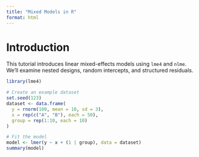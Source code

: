 ```yaml
---
title: "Mixed Models in R"
format: html
---
```


# Introduction

This tutorial introduces linear mixed-effects models using `lme4` and `nlme`. We'll examine nested designs, random intercepts, and structured residuals.

```r

library(lme4)

# Create an example dataset
set.seed(123)
dataset <- data.frame(
  y = rnorm(100, mean = 10, sd = 3),
  x = rep(c("A", "B"), each = 50),
  group = rep(1:10, each = 10)
)

# Fit the model
model <- lmer(y ~ x + (1 | group), data = dataset)
summary(model)

```
